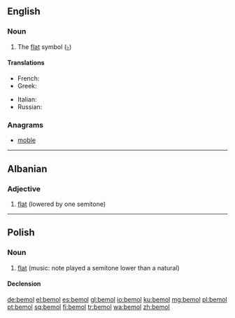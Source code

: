 {{also|bémol}}
==English==

===Noun===
{{en-noun}}

# {{context|music}} The [[flat]] symbol ([[♭]])

====Translations====
{{trans-top|bemol}}
* French: {{t+|fr|bémol|m}}
* Greek: {{t+|el|ύφεση|f|tr=ýfesi|sc=Grek}}
{{trans-mid}}
* Italian: {{t-|it|bemolle|m}}
* Russian: {{t+|ru|бемоль|m|sc=Cyrl|tr=bemól'|head=бемо́ль}}
{{trans-bottom}}

===Anagrams===
* [[moble#English|moble]]

----

==Albanian==

===Adjective===
{{head|sq|adjective}}

# [[flat]] (lowered by one semitone)

{{tbot entry|Albanian|flat|2009|October|sq}}

----

==Polish==
{{wikipedia|lang=pl}}

===Noun===
{{head|pl|noun|g=m}}

# [[flat]] (music: note played a semitone lower than a natural)

====Declension====
{{pl-decl-noun
|bemol|bemole
|bemola|bemoli
|bemolowi|bemolom
|bemol|bemole
|bemolem|bemolami
|bemolu|bemolach
|bemolu|bemole
}}

[[de:bemol]]
[[el:bemol]]
[[es:bemol]]
[[gl:bemol]]
[[io:bemol]]
[[ku:bemol]]
[[mg:bemol]]
[[pl:bemol]]
[[pt:bemol]]
[[sq:bemol]]
[[fi:bemol]]
[[tr:bemol]]
[[wa:bemol]]
[[zh:bemol]]